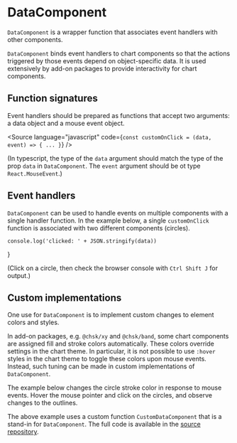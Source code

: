 
# DataComponent

<Meta title="Core/Components/Interactivity/DataComponent" />

`DataComponent` is a wrapper function that associates event handlers with other components.

`DataComponent` binds event handlers to chart components so that the actions triggered by those events depend on object-specific data.
It is used extensively by add-on packages to provide interactivity for chart components.

<ArgsTable of={DataComponent} />

## Function signatures

Event handlers should be prepared as functions that accept two arguments: a data object and a mouse event object.

<Source
    language="javascript"
    code={`
const customOnClick = (data, event) => {
   ...
}
`}
/>

(In typescript, the type of the `data` argument should match the type of the prop `data` in `DataComponent`.
The `event` argument should be ot type `React.MouseEvent`.)

## Event handlers

`DataComponent` can be used to handle events on multiple components with a single handler function. In the example below,
a single `customOnClick` function is associated with two different components (circles).

    console.log('clicked: ' + JSON.stringify(data))
}

<Canvas>
    <Story name="click events">
        <Chart
            size={[400, 300]}
            padding={[40, 40, 40, 40]}
            style={{ margin: '0.5em', border: 'solid 1px #aa3333', display: 'inline-block' }}
        >
            <Surface variant={'inner'} />
            <DataComponent
                component={Circle}
                data={{ id: 'A', value: 'first circle' }}
                props={{ cx: 80, cy: 80, r: 30, style: { fill: '#cccccc' } }}
                onClick={customOnClick}
            />
            <DataComponent
                component={Circle}
                data={{ id: 'B', value: 'second circle' }}
                props={{ cx: 160, cy: 80, r: 15, style: { fill: '#999999' } }}
                onClick={customOnClick}
            />
        </Chart>
    </Story>
</Canvas>

(Click on a circle, then check the browser console with `Ctrl Shift J` for output.)

## Custom implementations

One use for `DataComponent` is to implement custom changes to element colors and styles.

In add-on packages, e.g. `@chsk/xy` and `@chsk/band`, some chart components are assigned
fill and stroke colors automatically. These colors override settings in the chart theme.
In particular, it is not possible to use `:hover` styles in the chart theme to toggle these
colors upon mouse events. Instead, such tuning can be made in custom implementations
of `DataComponent`.

The example below changes the circle stroke color in response to mouse events.
Hover the mouse pointer and click on the circles, and observe changes to the outlines.

<Canvas>
    <Story name="custom implementation">
        <Chart
            size={[400, 300]}
            padding={[40, 40, 40, 40]}
            style={{ margin: '0.5em', border: 'solid 1px #aa3333', display: 'inline-block' }}
        >
            <Surface variant={'inner'} />
            <CustomDataComponent
                component={Circle}
                data={{ id: 'A', value: 'first circle' }}
                props={{
                    cx: 80,
                    cy: 80,
                    r: 30,
                    style: { fill: '#ddaaaa', fillOpacity: 0.5, stroke: '#ddaaaa' },
                }}
            />
            <CustomDataComponent
                component={Circle}
                data={{ id: 'B', value: 'second circle' }}
                props={{
                    cx: 160,
                    cy: 80,
                    r: 15,
                    style: { fill: '#aaaadd', fillOpacity: 0.5, stroke: '#aaaadd' },
                }}
            />
        </Chart>
    </Story>
</Canvas>

The above example uses a custom function `CustomDataComponent` that is a stand-in for `DataComponent`.
The full code is available in the [source repository](https://github.com/tkonopka/chsk/blob/main/packages/core/stories/components/CustomDataComponent.tsx).
